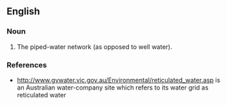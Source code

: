 ==English==

===Noun===
{{en-noun|-|s}}

# {{lb|en|Australia|South Africa}} The piped-water network (as opposed to well water).

===References===
* http://www.gvwater.vic.gov.au/Environmental/reticulated_water.asp is an Australian water-company site which refers to its water grid as reticulated water